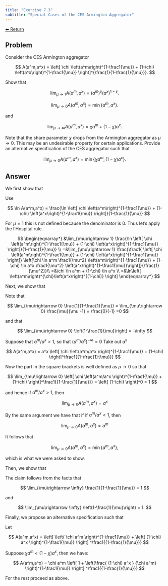 ```yaml
---
title: "Exercise 7.3"
subtitle: "Special Cases of the CES Armington Aggregator"
---
```

<a class="return-button" href="index.qmd">⬅ Return</a>

## Problem

Consider the  CES Armington aggregator 

$$
A(a^m,a^x) = 
\left[
\chi 
\left(a^m\right)^{1-\frac1{\mu}}
+ (1-\chi)
\left(a^x\right)^{1-\frac1{\mu}}
\right]^{\frac{1}{1-\frac{1}{\mu}}}.
$$

Show that 

$$
\lim_{\mu\rightarrow1}A(a^m,a^x)= (a^m)^{\chi}(a^x)^{1-\chi}.
$$

$$
\lim_{\mu\rightarrow0}A(a^m,a^x)= 
\min\{ a^m,a^x\}. 
$$

and

$$
\lim_{\mu\rightarrow\infty}A(a^m,a^x)= 
\chi a^m + (1-\chi)a^x.
$$

Note that the share parameter $\chi$ drops from the Armington aggregator as $\mu\rightarrow 0$. This may be an undesirable property for  certain applications. Provide an alternative specification of the CES aggregator such that 

$$
\lim_{\mu\rightarrow0}A(a^m,a^x)= 
\min\{ \chi a^m,(1-\chi)a^x\}.
$$

## Answer

We first show that

Use

$$ 
\ln A(a^m,a^x) = \frac{\ln \left[
\chi 
\left(a^m\right)^{1-\frac1{\mu}}
+ (1-\chi)
\left(a^x\right)^{1-\frac1{\mu}}
\right]}{1-\frac{1}{\mu}}
$$

For $\mu=1$ this is not defined because the denominator is $0$. Thus let's apply the  l'Hospital rule.

$$
\begin{eqnarray*}
&\lim_{\mu\rightarrow 1} \frac{\ln \left[
\chi 
\left(a^m\right)^{1-\frac1{\mu}}
+ (1-\chi)
\left(a^x\right)^{1-\frac1{\mu}}
\right]}{1-\frac{1}{\mu}} 
 \\
=&\lim_{\mu\rightarrow 1} 
\frac{\frac1{ \left[
\chi 
\left(a^m\right)^{1-\frac1{\mu}}
+ (1-\chi)
\left(a^x\right)^{1-\frac1{\mu}}
\right]} \left[\chi \ln a^m \frac1{\mu^2} \left(a^m\right)^{1-\frac1{\mu}}
+ (1-\chi) \ln a^x \frac1{\mu^2} \left(a^x\right)^{1-\frac1{\mu}}\right]}{\frac{1}{\mu^2}}\\
=&\chi \ln a^m + (1-\chi) \ln a^x 
\\
=&\ln\left[ \left(a^m\right)^{\chi}\left(a^x\right)^{(1-\chi)} \right]
\end{eqnarray*}
$$

Next, we show that

Note that 

$$
\lim_{\mu\rightarrow 0} \frac{1}{1-\frac{1}{\mu}} = 
\lim_{\mu\rightarrow 0} \frac{\mu}{\mu -1} =  \frac{0}{-1} =0
$$

and that 

$$
\lim_{\mu\rightarrow 0} \left(1-\frac{1}{\mu}\right) = -\infty
$$

Suppose that $a^m/a^x>1$, so that $(a^m/a^x)^{-\infty} =0$
Take out $a^x$

$$
A(a^m,a^x) = a^x
\left[
\chi  \left(a^m/a^x
\right)^{1-\frac1{\mu}}
+ (1-\chi)
\right]^\frac1{{1-\frac{1}{\mu}}}
$$

Now the part in the square brackets is well defined as $\mu\rightarrow 0$ so that 

$$
\lim_{\mu\rightarrow 0} \left[
\chi  \left(a^m/a^x
\right)^{1-\frac1{\mu}}
+ (1-\chi)
\right]^\frac1{{1-\frac{1}{\mu}}}
= \left[
 (1-\chi)
\right]^0
= 1
$$

and hence if $a^m/a^x>1$, then  

$$
\lim_{\mu \rightarrow 0} A(a^m,a^x) = a^x
$$

By the same argument we have that if if $a^m/a^x<1$, then  

$$
\lim_{\mu \rightarrow 0} A(a^m,a^x) = a^m
$$

It follows that 

$$
\lim_{\mu \rightarrow 0} A(a^m,a^x) = \min\{a^m, a^x\}, 
$$

which is what we were asked to show. 

Then, we show that

The claim follows from the facts that 

$$
\lim_{\mu\rightarrow \infty} \frac{1}{1-\frac{1}{\mu}} = 1
$$

and 

$$
\lim_{\mu\rightarrow \infty} \left(1-\frac{1}{\mu}\right) = 1.
$$

Finally, we propose an alternative specification such that

Let 

$$
A(a^m,a^x) = 
\left[
\left(
\chi  a^m 
\right)^{1-\frac1{\mu}}
+ \left(
(1-\chi)  a^x \right)^{1-\frac1{\mu}}
\right]
^\frac1{{1-\frac{1}{\mu}}}
$$

Suppose $\chi a^m<(1-\chi) a^x$, then we have: 

$$
A(a^m,a^x) =  \chi a^m
\left[
1 
+ 
\left(\frac{
(1-\chi)  a^x 
}
{\chi a^m}
\right)^{1-\frac1{\mu}}
\right]
^\frac1{{1-\frac{1}{\mu}}}
$$

For the rest proceed as above.